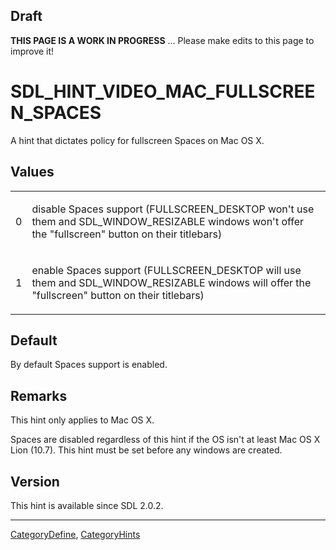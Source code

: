 <!-- # page was renamed from SDL_HINT_VIDEO_FULLSCREEN_SPACES -->
== Draft ==

'''THIS PAGE IS A WORK IN PROGRESS''' ... Please make edits to this page to improve it!


<!-- #*^*^*^*^*See http://wiki.libsdl.org/moin.cgi/SGEnumerations for details on editing this page*^*^*^*^* -->


= SDL_HINT_VIDEO_MAC_FULLSCREEN_SPACES =
A hint that dictates policy for fullscreen Spaces on Mac OS X.




== Values ==
{|
|0
|disable Spaces support (FULLSCREEN_DESKTOP won't use them and SDL_WINDOW_RESIZABLE windows won't offer the "fullscreen" button on their titlebars)
|-
|1
|enable Spaces support (FULLSCREEN_DESKTOP will use them and SDL_WINDOW_RESIZABLE windows will offer the "fullscreen" button on their titlebars)
|}


== Default ==
By default Spaces support is enabled.



== Remarks ==
This hint only applies to Mac OS X.

Spaces are disabled regardless of this hint if the OS isn't at least Mac OS X Lion (10.7). This hint must be set before any windows are created.

== Version ==
This hint is available since SDL 2.0.2.

----
[[CategoryDefine]], [[CategoryHints]]
<!-- #See the Style Guide for instructions on editing the footer. -->
